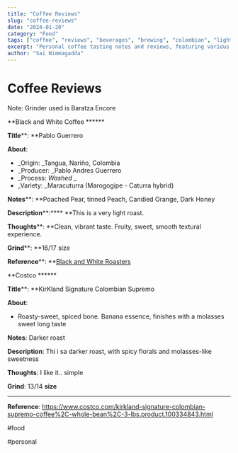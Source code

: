 ```yaml
---
title: "Coffee Reviews"
slug: "coffee-reviews"
date: "2024-01-20"
category: "Food"
tags: ["coffee", "reviews", "beverages", "brewing", "colombian", "light-roast", "dark-roast", "espresso"]
excerpt: "Personal coffee tasting notes and reviews, featuring various roasters and brewing methods with grind settings."
author: "Sai Nimmagadda"
---
```


# Coffee Reviews




Note: Grinder used is Baratza Encore




**Black and White Coffee ******




**Title****: **Pablo Guerrero 

**About**: 

  * _Origin: _Tangua, Nariño, Colombia
  * _Producer: _Pablo Andres Guerrero 
  * _Process: _Washed_ _
  * _Variety: _Maracuturra (Marogogipe - Caturra hybrid)

**Notes****: **Poached Pear, tinned Peach, Candied Orange, Dark Honey

**Description****:**** **This is a very light roast. 

**Thoughts****: **Clean, vibrant taste. Fruity, sweet, smooth textural experience.

**Grind****: **16/17 size




**Reference****: **[Black and White Roasters](https://www.blackwhiteroasters.com/products/r-pablo-guerrero-maracaturra?srsltid=AfmBOopVD7T8Vz1luYUpCiBtoYthSXjaHmBNb_HDs1H9iatIH4nl7Dbq)







**Costco ******




**Title****: **KirKland Signature Colombian Supremo 

**About**:

  * Roasty-sweet, spiced bone. Banana essence, finishes with a molasses sweet long taste

**Notes**: Darker roast 

**Description**: Thi i sa darker roast, with spicy florals and molasses-like sweetness

**Thoughts**: I like it.. simple 

**Grind**: 13/14 **size**

****


**Reference**: https://www.costco.com/kirkland-signature-colombian-supremo-coffee%2C-whole-bean%2C-3-lbs.product.100334843.html




#food

#personal

